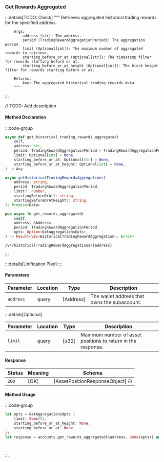 ### Get Rewards Aggregated

:::details[TODO: Check]
        """
        Retrieves aggregated historical trading rewards for the specified address.

        Args:
            address (str): The address.
            period (TradingRewardAggregationPeriod): The aggregation period.
            limit (Optional[int]): The maximum number of aggregated rewards to retrieve.
            starting_before_or_at (Optional[str]): The timestamp filter for rewards starting before or at.
            starting_before_or_at_height (Optional[int]): The block height filter for rewards starting before or at.

        Returns:
            Any: The aggregated historical trading rewards data.
        """
:::

// TODO: Add description

#### Method Declaration

:::code-group

```python [Python]
async def get_historical_trading_rewards_aggregated(
    self,
    address: str,
    period: TradingRewardAggregationPeriod = TradingRewardAggregationPeriod.DAILY,
    limit: Optional[int] = None,
    starting_before_or_at: Optional[str] = None,
    starting_before_or_at_height: Optional[int] = None,
) -> Any
```

```typescript [TypeScript]
async getHistoricalTradingRewardsAggregations(
    address: string,
    period: TradingRewardAggregationPeriod,
    limit?: number,
    startingBeforeOrAt?: string,
    startingBeforeOrAtHeight?: string,
): Promise<Data>
```

```rust [Rust]
pub async fn get_rewards_aggregated(
    &self,
    address: &Address,
    period: TradingRewardAggregationPeriod,
    opts: Option<GetAggregationsOpts>,
) -> Result<Vec<HistoricalTradingRewardAggregation>, Error>
```

```url [API]
/v4/historicalTradingRewardAggregations/{address}
```

:::

:::details[Unification Plan]
:::

#### Parameters

| Parameter           | Location | Type               | Description                                                           |
| ------------------- | -------- | ------------------ | --------------------------------------------------------------------- |
| `address`           | query    | [Address]          | The wallet address that owns the subaccount.                          |

:::details[Optional]

| Parameter                     | Location | Type                      | Description                                                  |
| ----------------------------- | -------- | ------------------------- | ------------------------------------------------------------ |
| `limit`                       | query    | [u32]                     | Maximum number of asset positions to return in the response. |

#### Response

| Status | Meaning     | Schema                          |
| ------ | ----------- | ------------------------------- |
| `200`  | [OK]        | [AssetPositionResponseObject] ⛁ |

#### Method Usage

:::code-group

```rust [Rust]
let opts = GetAggregationsOpts {
    limit: Some(5),
    starting_before_or_at_height: None,
    starting_before_or_at: None,
};
let response = accounts.get_rewards_aggregated(&address, Some(opts)).await?;
```

```python [Python]

```

```typescript [TypeScript]

```

:::
